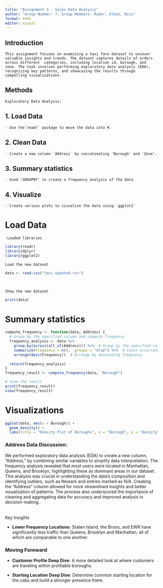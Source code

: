 ---
title: "Assignment 3 - Sales Data Analysis"
author: "Group Number: 7, Group Members: Ryder, Ethan, Nico"
format: html
editor: visual
---

## Introduction

```         
This assignment focuses on examining a taxi fare dataset to uncover valuable insights and trends. The dataset captures details of orders across different  categories, including location id, borough, and zone. The task involves performing exploratory data analysis (EDA), recognizing key patterns, and showcasing the results through compelling visualizations.
```

## Methods

```         
Exploratory Data Analysis:
```

## 1. Load Data

```         
- Use the`readr` package to move the data into R. 
```

## 2. Clean Data

```         
- Create a new column `Address` by concatonating 'Borough' and 'Zone'.
```

## 3. Summary statistics

```         
- Used 'GROUPBY' to create a frequency analysis of the data
```

## 4. Visualize

```         
- Create various plots to visualize the data using `ggplot2`   
```

# Load Data

```         
-Loaded libraries
```

```{r}
library(readr)
library(dplyr)
library(ggplot2)

```

```         
Load the new dataset
```

```{r}
data <- read.csv("taxi_updated.csv")
```

\

```         
Show the new dataset
```

```{r}
print(data)
```

# Summary statistics

```{r}
compute_frequency <- function(data, Address) {
  # Group by the specified column and compute frequency
  frequency_analysis <- data %>%
    group_by(across(all_of(Address))) %>%  # Group by the specified column
    summarize(Frequency = n(), .groups = "drop") %>%  # Count occurrences
    arrange(desc(Frequency))  # Arrange by descending frequency
  
  return(frequency_analysis)
}
frequency_result <- compute_frequency(data, "Borough")

# View the result
print(frequency_result)
view(frequency_result)
```

# Visualizations

```{r}
ggplot(data, aes(x = Borough)) +
  geom_density() +
  labs(title = "Density Plot of Boroughs", x = "Borough", y = "Density")
```

### Address Data Discussion:

We performed exploratory data analysis (EDA) to create a new column, "Address," by combining similar variables to simplify data interpretation. The frequency analysis revealed that most users were located in Manhattan, Queens, and Brooklyn, highlighting these as dominant areas in our dataset. This analysis was crucial in understanding the data's composition and identifying outliers, such as Newark and entries marked as N/A. Creating the "Address" column allowed for more streamlined insights and better visualization of patterns. The process also underscored the importance of cleaning and aggregating data for accuracy and improved analysis in decision-making.\
\
\
Key Insights

-   **Lower Frequency Locations:** Staten Island, the Bronx, and EWR have significantly less traffic than Queens, Brooklyn and Manhattan, all of which are comparable to one another.

### Moving Foreward

-   **Customer Profile Deep Dive**: A more detailed look at where customers are traveling within profitable boroughs.

-   **Starting Location Deep Dive**: Determine common starting location for the cabs and build a stronger presence there.
